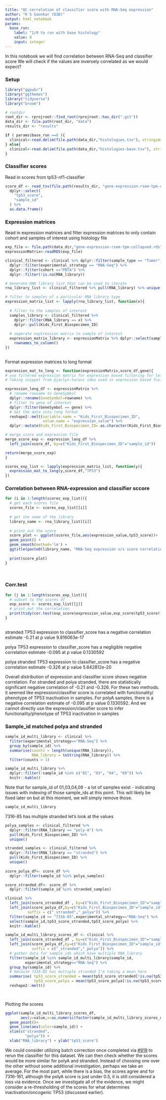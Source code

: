```yaml
---
title: "QC correlation of classifier score with RNA-Seq expression"
author: "K S Gaonkar (D3B)"
output: html_notebook
params:
  base_run:
    label: "1/0 to run with base histology"
    value: 0
    input: integer
---
```

    
In this notebook we will find correlation between RNA-Seq and classifier score
We will check if the values are inversely correlated as we would expect?

### Setup
```r
library("ggpubr")
library("ggthemes")
library("tidyverse")
library("broom")

# rootdir
root_dir <- rprojroot::find_root(rprojroot::has_dir(".git"))
data_dir <- file.path(root_dir, "data")
results_dir <- "results"

if ( params$base_run ==0 ){
  clinical<-read.delim(file.path(data_dir,"histologies.tsv"), stringsAsFactors = FALSE)
} else{
  clinical<-read.delim(file.path(data_dir,"histologies-base.tsv"), stringsAsFactors = FALSE)  
}
```

### Classifier scores

 Read in scores from tp53-nf1-classifier 
```r

score_df <- read_tsv(file.path(results_dir, "gene-expression-rsem-tpm-collapsed_classifier_scores.tsv")) %>%
  dplyr::select(
    "tp53_score",
    "sample_id"
  ) %>%
  as.data.frame()

```


### Expression matrices

Read in expression matrices and filter expression matrices to only contain cohort and samples of interest using histology file

```r

exp_file <- file.path(data_dir,"gene-expression-rsem-tpm-collapsed.rds")
expressionMatrix<-readRDS(exp_file) 

clinical_filtered <- clinical %>% dplyr::filter(sample_type == "Tumor") %>%
  dplyr::filter(experimental_strategy == "RNA-Seq") %>% 
  dplyr::filter(cohort =="PBTA") %>%
  dplyr::filter(!is.na(RNA_library))

# Generate RNA library list that can be used to iterate 
rna_library_list <- clinical_filtered %>% pull(RNA_library) %>% unique()

# filter to samples of a particular RNA library type
expression_matrix_list <- lapply(rna_library_list, function(x){
  
  # filter to the samples of interest
  samples_library <- clinical_filtered %>% 
    dplyr::filter(RNA_library == x) %>%
    dplyr::pull(Kids_First_Biospecimen_ID)
  
  # seperate exptression matrix to sample of interest 
  expression_matrix_library <- expressionMatrix %>% dplyr::select(samples_library) %>%
    rownames_to_column()
})
  
```


Format expression matrices to long format

```r

expression_mat_to_long <- function(expressionMatrix,score_df,gene){
# use filtered expression matrix for expression based filtering for less than given threshold
# Taking snippet from @jaclyn-taroni idea used in expression based fusion call filtering

expression_long_df <- expressionMatrix %>%
  # rename rowname to GeneSymbol
  dplyr::rename(GeneSymbol=rowname) %>%
  # filter to gene of interest
  dplyr::filter(GeneSymbol == gene) %>%
  # Get the data into long format
  reshape2::melt(variable.name = "Kids_First_Biospecimen_ID",
                 value.name = "expression_value") %>%
  dplyr::mutate(Kids_First_Biospecimen_ID= as.character(Kids_First_Biospecimen_ID)) 

# merge score and expression file
merge_score_exp <- expression_long_df %>%
  left_join(score_df, by=c("Kids_First_Biospecimen_ID"="sample_id"))

return(merge_score_exp)
}

scores_exp_list <- lapply(expression_matrix_list, function(y){
  expression_mat_to_long(y,score_df,"TP53")
})

```


### Correlation between RNA-expression and classifier sccore

```r

for (i in 1:length(scores_exp_list)){
  # get each scores file
  scores_file <- scores_exp_list[[i]]
  
  # get the name of the library 
  library_name <- rna_library_list[[i]]
  
  # print out the score
  score_plot <- ggplot(scores_file,aes(expression_value,tp53_score))+
  geom_point() +
  geom_smooth(method='lm') +
  ggtitle(paste0(library_name, "RNA-Seq expression v/s score correlation"))
  
  print(score_plot)
}

  
```


### Corr.test 

```r

for (j in 1:length(scores_exp_list)){
  # subset to the scores df
  exp_score <- scores_exp_list[[j]]
  # print out the correlation 
  print(tidy(cor.test(exp_score$expression_value,exp_score$tp53_score))) 
}
  
```


stranded TP53 expression to classifier_score has a 
negative correlation estimate -0.21 at p value 9.816063e-17	

polya TP53 expression to classifier_score has a negligible 
negative correlation estimate -0.095 at p value 0.1330592

polya stranded TP53 expression to classifier_score has a 
negative correlation estimate -0.326 at p value 5.642812e-20	

Overall distribution of expression and classifier score shows 
negative correlation. For stranded and polya stranded, there are statistically
significant negative correlation of -0.21 and -0.326. For these two methods. 
it seemed like expression/classifier score is correlated with functionality/
phenotype of TP53 inactivation in samples. For polyA samples, there is a negative
correlation estimate of -0.095 at p value 0.1330592. And we cannot directly 
use the expression/classifier score to infer functionality/phenotype of TP53 
inactivation in samples

### Sample_id matched polya and stranded

```r

sample_id_multi_library <- clinical %>%
  filter(experimental_strategy=="RNA-Seq") %>%
  group_by(sample_id) %>%
  summarise(counts = length(unique(RNA_library)),
            RNA_library = toString(RNA_library)) %>%
  filter(counts > 1)

sample_id_multi_library %>% 
  dplyr::filter(!sample_id %in% c("01", "03", "04", "09")) %>%
  knitr::kable()

```

Note that for sample_id of 01,03,04,09 - a lot of samples exist - indicating issues with indexing of those sample_ids at this point. 
This will likely be fixed later on but at this moment, we will simply remove those. 
```r
sample_id_multi_library
```

7316-85 has multiple stranded let's look at the values
```r
polya_samples <- clinical_filtered %>%
  dplyr::filter(RNA_library == "poly-A") %>% 
  pull(Kids_First_Biospecimen_ID) %>% 
  unique()

stranded_samples <- clinical_filtered %>%
  dplyr::filter(RNA_library == "stranded") %>% 
  pull(Kids_First_Biospecimen_ID) %>% 
  unique()
  
score_polya_df<- score_df %>% 
  dplyr::filter(sample_id %in% polya_samples)

score_stranded_df<- score_df %>% 
  dplyr::filter(sample_id %in% stranded_samples)

clinical %>%
  left_join(score_stranded_df , by=c("Kids_First_Biospecimen_ID"="sample_id")) %>%
  left_join(score_polya_df,by=c("Kids_First_Biospecimen_ID"="sample_id"),
          suffix = c("_stranded","_polya")) %>%
  filter(sample_id == "7316-85",experimental_strategy=="RNA-Seq") %>%
  select(sample_id,tp53_score_stranded,tp53_score_polya) %>%
  knitr::kable()
```



```r

sample_id_multi_library_scores_df <- clinical %>%
  left_join(score_stranded_df , by=c("Kids_First_Biospecimen_ID"="sample_id")) %>%
  left_join(score_polya_df,by=c("Kids_First_Biospecimen_ID"="sample_id"),
            suffix = c("_stranded","_polya")) %>%
  # gather data for sample_ids which have multiple RNA_library
  filter(sample_id %in% sample_id_multi_library$sample_id,
         experimental_strategy=="RNA-Seq") %>%
  group_by(sample_id) %>%
  # because 7316-85 has multiple stranded I'm taking a mean here 
  summarise( tp53_score_stranded = mean(tp53_score_stranded[!is.na(tp53_score_stranded)]),
             tp53_score_polya = mean(tp53_score_polya[!is.na(tp53_score_polya)])) %>%
  reshape2::melt()

  
```


Plotting the scores
```r

ggplot(sample_id_multi_library_scores_df,
       aes(y=value,x=as.numeric(factor(sample_id_multi_library_scores_df$variable)))) +
  geom_point()+
  geom_line(aes(color=sample_id)) +
  xlim(c("stranded",
         "polya")) + 
  xlab("RNA_library") + ylab("tp53_score")
```

We could consider utilizing batch correction once completed via [#919](https://github.com/AlexsLemonade/OpenPBTA-analysis/issues/919) to rerun the classifier for this dataset. We can then check whether the scores would be more similar for polyA and stranded. Instead of choosing one over the other without some additional investigation, perhaps we take an average. For the most part, while there is a bias, the scores agree and for 7316-161, although the polyA score is just under 0.5, it is still considered a loss via evidence. Once we investigate all of the evidence, we might consider a re-thresholding of the scores for what determines inactivation/oncogenic TP53 (discussed earlier).
